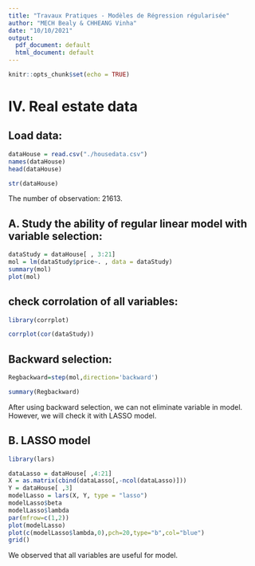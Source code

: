 ```yaml
---
title: "Travaux Pratiques - Modèles de Régression régularisée"
author: "MECH Bealy & CHHEANG Vinha"
date: "10/10/2021"
output:
  pdf_document: default
  html_document: default
---
```


```r
knitr::opts_chunk$set(echo = TRUE)
```


# IV. Real estate data
## Load data: 

```r
dataHouse = read.csv("./housedata.csv")
names(dataHouse)
head(dataHouse)
```



```r
str(dataHouse)
```

The number of observation: 21613.

## A. Study the ability of regular linear model with variable selection:

```r
dataStudy = dataHouse[ , 3:21]
mol = lm(dataStudy$price~. , data = dataStudy)
summary(mol)
plot(mol)
```

## check corrolation of all variables:

```r
library(corrplot)

corrplot(cor(dataStudy))
```

## Backward selection:

```r
Regbackward=step(mol,direction='backward') 
```

```r
summary(Regbackward)
```

After using backward  selection, we can not eliminate variable in model.
However, we will check it with LASSO model.

## B. LASSO model

```r
library(lars)

dataLasso = dataHouse[ ,4:21]
X = as.matrix(cbind(dataLasso[,-ncol(dataLasso)]))
Y = dataHouse[ ,3]
modelLasso = lars(X, Y, type = "lasso")
modelLasso$beta
modelLasso$lambda
par(mfrow=c(1,2))
plot(modelLasso)
plot(c(modelLasso$lambda,0),pch=20,type="b",col="blue")
grid()
```

We observed that all variables are useful for model.







